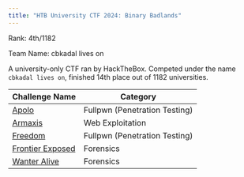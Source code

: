 ```yaml
---
title: "HTB University CTF 2024: Binary Badlands"
---
```


<Callout>
Rank: 4th/1182

Team Name: cbkadal lives on
</Callout>

A university-only CTF ran by HackTheBox. Competed under the name `cbkadal lives on`, finished 14th place out of 1182 universities.

| Challenge Name                          | Category                      |
| --------------------------------------- | ----------------------------- |
| [Apolo](apolo.md)                       | Fullpwn (Penetration Testing) |
| [Armaxis](armaxis.md)                   | Web Exploitation              |
| [Freedom](freedom.md)                   | Fullpwn (Penetration Testing) |
| [Frontier Exposed](frontier-exposed.md) | Forensics                     |
| [Wanter Alive](wanter-alive.md)         | Forensics                     |

